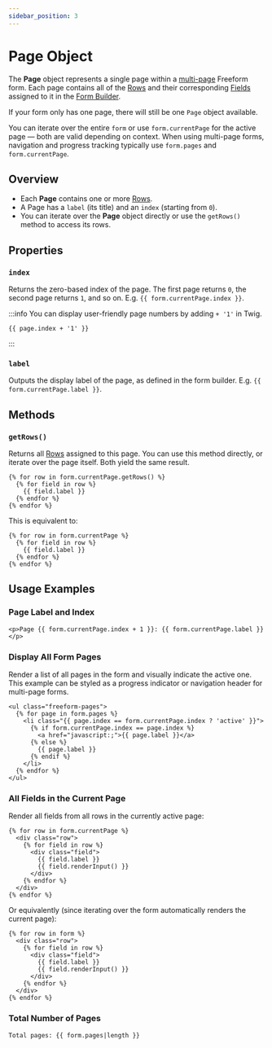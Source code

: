 ```yaml
---
sidebar_position: 3
---
```


# Page Object

The **Page** object represents a single page within a [multi-page](../../forms/builder.mdx#multi-page-forms) Freeform form. Each page contains all of the [Rows](./row.mdx) and their corresponding [Fields](./field.mdx) assigned to it in the [Form Builder](../../forms/builder.mdx).

If your form only has one page, there will still be one `Page` object available.

You can iterate over the entire `form` or use `form.currentPage` for the active page — both are valid depending on context. When using multi-page forms, navigation and progress tracking typically use `form.pages` and `form.currentPage`.

## Overview

- Each **Page** contains one or more [Rows](./row.mdx).  
- A Page has a `label` (its title) and an `index` (starting from `0`).  
- You can iterate over the **Page** object directly or use the `getRows()` method to access its rows.

## Properties

### `index`
Returns the zero-based index of the page. The first page returns `0`, the second page returns `1`, and so on. E.g. `{{ form.currentPage.index }}`.

:::info
You can display user-friendly page numbers by adding `+ '1'` in Twig.

```twig
{{ page.index + '1' }}
```
:::

### `label`
Outputs the display label of the page, as defined in the form builder. E.g. `{{ form.currentPage.label }}`.

## Methods

### `getRows()`

Returns all [Rows](./row.mdx) assigned to this page. You can use this method directly, or iterate over the page itself. Both yield the same result.

```twig
{% for row in form.currentPage.getRows() %}
  {% for field in row %}
    {{ field.label }}
  {% endfor %}
{% endfor %}
```

This is equivalent to:

```twig
{% for row in form.currentPage %}
  {% for field in row %}
    {{ field.label }}
  {% endfor %}
{% endfor %}
```

## Usage Examples

### Page Label and Index

```twig
<p>Page {{ form.currentPage.index + 1 }}: {{ form.currentPage.label }}</p>
```

### Display All Form Pages

Render a list of all pages in the form and visually indicate the active one. This example can be styled as a progress indicator or navigation header for multi-page forms.

```twig
<ul class="freeform-pages">
  {% for page in form.pages %}
    <li class="{{ page.index == form.currentPage.index ? 'active' }}">
      {% if form.currentPage.index == page.index %}
        <a href="javascript:;">{{ page.label }}</a>
      {% else %}
        {{ page.label }}
      {% endif %}
    </li>
  {% endfor %}
</ul>
```

### All Fields in the Current Page

Render all fields from all rows in the currently active page:

```twig
{% for row in form.currentPage %}
  <div class="row">
    {% for field in row %}
      <div class="field">
        {{ field.label }}
        {{ field.renderInput() }}
      </div>
    {% endfor %}
  </div>
{% endfor %}
```

Or equivalently (since iterating over the form automatically renders the current page):

```twig
{% for row in form %}
  <div class="row">
    {% for field in row %}
      <div class="field">
        {{ field.label }}
        {{ field.renderInput() }}
      </div>
    {% endfor %}
  </div>
{% endfor %}
```

### Total Number of Pages

```twig
Total pages: {{ form.pages|length }}
```
